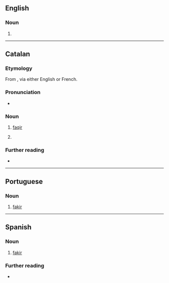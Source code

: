 ==English==

===Noun===
{{en-noun}}

# {{obsolete spelling of|en|fakir}}

----

==Catalan==

===Etymology===
From {{der|ca|ar|فَقِير}}, via either English or French.

===Pronunciation===
* {{ca-IPA}}

===Noun===
{{ca-noun|m}}

# {{lb|ca|Islam}} [[faqir]]
# {{l|en|fakir}} {{gloss|a Hindu acestic, especially one who performs physical feats}}

===Further reading===
* {{R:IEC2}}

{{C|ca|Hinduism}}

----

==Portuguese==

===Noun===
{{pt-noun|m|pl2=faquirs|qual_pl2=rare|old=1}}

# {{lb|pt|Hindu}} [[fakir]] {{gloss|an ascetic mendicant}}

----

==Spanish==

===Noun===
{{es-noun|m}}

# {{lb|es|Hindu}} [[fakir]] {{gloss|an ascetic mendicant}}

===Further reading===
* {{R:es:DRAE}}